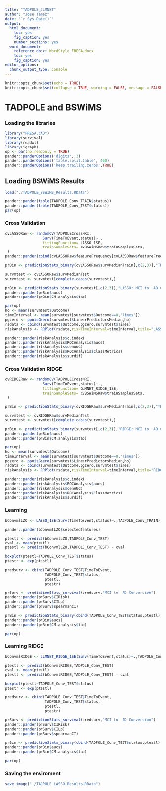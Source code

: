 ```yaml
---
title: "TADPOLE_GLMNET"
author: "Jose Tamez"
date: "`r Sys.Date()`"
output: 
  html_document: 
    toc: yes
    fig_caption: yes
    number_sections: yes
  word_document: 
    reference_docx: WordStyle_FRESA.docx
    toc: yes
    fig_caption: yes
editor_options:
  chunk_output_type: console
---
```



```r
knitr::opts_chunk$set(echo = TRUE)
knitr::opts_chunk$set(collapse = TRUE, warning = FALSE, message = FALSE,comment = "#>")
```

# TADPOLE and BSWiMS

### Loading the libraries

```r
library("FRESA.CAD")
library(survival)
library(readxl)
library(igraph)
op <- par(no.readonly = TRUE)
pander::panderOptions('digits', 3)
pander::panderOptions('table.split.table', 400)
pander::panderOptions('keep.trailing.zeros',TRUE)

```

## Loading BSWiMS Results

```r

load("./TADPOLE_BSWIMS_Results.RData")

pander::pander(table(TADPOLE_Conv_TRAIN$status))
pander::pander(table(TADPOLE_Conv_TEST$status))
par(op)

```


### Cross Validation

```r

cvLASSORaw <- randomCV(TADPOLECrossMRI,
                 Surv(TimeToEvent,status)~.,
                 fittingFunction= LASSO_1SE,
                 trainSampleSets= cvBSWiMSRaw$trainSamplesSets,
 )
pander::pander(cbind(cvLASSORaw$featureFrequency[cvLASSORaw$featureFrequency>20]))

prBin <- predictionStats_binary(cvLASSORaw$survMedianTrain[,c(2,3)],"TRAIN: MCI to  AD Conversion")

survmtest <- cvLASSORaw$survMedianTest
survmtest <- survmtest[complete.cases(survmtest),]

prBin <- predictionStats_binary(survmtest[,c(2,3)],"LASSO: MCI to  AD Conversion")
pander::pander(prBin$aucs)
pander::pander(prBin$CM.analysis$tab)

par(op)
ho <- mean(survmtest$Outcome)
timeInterval <- mean(survmtest[survmtest$Outcome==0,"Times"])
pgzero <- ppoisGzero(survmtest$LinearPredictorsMedian,ho)
rsdata <- cbind(survmtest$Outcome,pgzero,survmtest$Times)
riskAnalysis <- RRPlot(rsdata,riskTimeInterval=timeInterval,title="LASSO")

pander::pander(riskAnalysis$c.index)
pander::pander(riskAnalysis$ROCAnalysis$aucs)
pander::pander(riskAnalysis$cenAUC)
pander::pander(riskAnalysis$ROCAnalysis$ClassMetrics)
pander::pander(riskAnalysis$surdif)

```

### Cross Validation RIDGE

```r

cvRIDGERaw <- randomCV(TADPOLECrossMRI,
                 Surv(TimeToEvent,status)~.,
                 fittingFunction= GLMNET_RIDGE_1SE,
                 trainSampleSets= cvBSWiMSRaw$trainSamplesSets,
 )

prBin <- predictionStats_binary(cvRIDGERaw$survMedianTrain[,c(2,3)],"TRAIN: MCI to  AD Conversion")

survmtest <- cvRIDGERaw$survMedianTest
survmtest <- survmtest[complete.cases(survmtest),]

prBin <- predictionStats_binary(survmtest[,c(2,3)],"RIDGE: MCI to  AD Conversion")
pander::pander(prBin$aucs)
pander::pander(prBin$CM.analysis$tab)

par(op)
ho <- mean(survmtest$Outcome)
timeInterval <- mean(survmtest[survmtest$Outcome==0,"Times"])
pgzero <- ppoisGzero(survmtest$LinearPredictorsMedian,ho)
rsdata <- cbind(survmtest$Outcome,pgzero,survmtest$Times)
riskAnalysis <- RRPlot(rsdata,riskTimeInterval=timeInterval,title="RIDGE")

pander::pander(riskAnalysis$c.index)
pander::pander(riskAnalysis$ROCAnalysis$aucs)
pander::pander(riskAnalysis$cenAUC)
pander::pander(riskAnalysis$ROCAnalysis$ClassMetrics)
pander::pander(riskAnalysis$surdif)

```


### Learning

```r
bConvmlLZO <- LASSO_1SE(Surv(TimeToEvent,status)~.,TADPOLE_Conv_TRAIN)

pander::pander(bConvmlLZO$selectedfeatures)

ptestl <- predict(bConvmlLZO,TADPOLE_Conv_TEST)
cval <- mean(ptestl)
ptestl <- predict(bConvmlLZO,TADPOLE_Conv_TEST) - cval

boxplot(ptestl~TADPOLE_Conv_TEST$status)
ptestr <- exp(ptestl)

predsurv <- cbind(TADPOLE_Conv_TEST$TimeToEvent,
                  TADPOLE_Conv_TEST$status,
                  ptestl,
                  ptestr)

prSurv <- predictionStats_survival(predsurv,"MCI to  AD Conversion")
pander::pander(prSurv$CIRisk)
pander::pander(prSurv$CILp)
pander::pander(prSurv$spearmanCI)

prBin <- predictionStats_binary(cbind(TADPOLE_Conv_TEST$status,ptestl),"MCI to  AD Conversion")
pander::pander(prBin$aucs)
pander::pander(prBin$CM.analysis$tab)

par(op)

```



### Learning RIDGE

```r
bConvmlRIDGE <- GLMNET_RIDGE_1SE(Surv(TimeToEvent,status)~.,TADPOLE_Conv_TRAIN)

ptestl <- predict(bConvmlRIDGE,TADPOLE_Conv_TEST)
cval <- mean(ptestl)
ptestl <- predict(bConvmlRIDGE,TADPOLE_Conv_TEST) - cval

boxplot(ptestl~TADPOLE_Conv_TEST$status)
ptestr <- exp(ptestl)

predsurv <- cbind(TADPOLE_Conv_TEST$TimeToEvent,
                  TADPOLE_Conv_TEST$status,
                  ptestl,
                  ptestr)

prSurv <- predictionStats_survival(predsurv,"MCI to  AD Conversion")
pander::pander(prSurv$CIRisk)
pander::pander(prSurv$CILp)
pander::pander(prSurv$spearmanCI)

prBin <- predictionStats_binary(cbind(TADPOLE_Conv_TEST$status,ptestl),"MCI to  AD Conversion")
pander::pander(prBin$aucs)
pander::pander(prBin$CM.analysis$tab)

par(op)

```


### Saving the enviroment
```r
save.image("./TADPOLE_LASSO_Results.RData")


```

